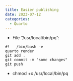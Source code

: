 ```yaml
---
title: Easier publishing
date: 2023-07-12
categories:
  - Quarto
---
```


* File "/usr/local/bin/pq":
```
#!   /bin/bash -e
quarto render
git add .
git commit -m "some changes"
git push
```
* chmod +x /usr/local/bin/pq